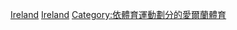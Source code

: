 {{Commonscat|Badminton in Ireland}}

[[Category:各國羽毛球|Ireland]]
[[Category:歐洲羽毛球|Ireland]]
[[Category:依體育運動劃分的愛爾蘭體育|Category:依體育運動劃分的愛爾蘭體育]]
